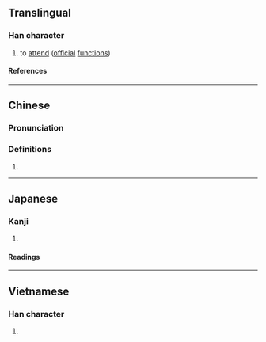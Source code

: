 {{character info}}
==Translingual==

===Han character===
{{Han char|rn=85|rad=水|as=07|sn=10|four=32100|canj=EHDN|ids=⿰氵利}}

# to [[attend]] ([[official]] [[function]]s)

====References====
{{Han ref|kx=0625.020|dkj=17489|dj=1023.020|hdz=31626.030|uh=6D70}}

----

==Chinese==
{{zh-forms}}

===Pronunciation===
{{zh-pron
|m=liàn
|c=lin6,lei6
|mc=y
|oc=y
|ma=
|cat=v
}}

===Definitions===
{{zh-hanzi}}

# {{rfdef|zh}}

----

==Japanese==

===Kanji===
{{ja-kanji|grade=|rs=水07}}

# {{rfdef|ja|sort=水07}}

====Readings====
{{ja-readings
|on=れん, り, れい, らい
}}

----

==Vietnamese==

===Han character===
{{vi-readings|rs=水07|reading=rời}}

# {{rfdef|vi|sort=水07}}